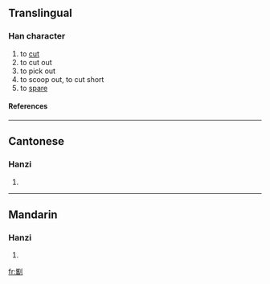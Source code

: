 ==Translingual==
===Han character===
{{Han char|rn=18|rad=刀|as=18|sn=20|four=|canj=山月中弓 (UBLN)}}
# to [[cut]]
# to cut out
# to pick out
# to scoop out, to cut short
# to [[spare]]
====References====
{{Han ref|kx=0145.400|hdz=10363.030|uh=3512|ud=13586}}

----
==Cantonese==
===Hanzi===
{{yue-hanzi|jyut=|y=kwaai4}}
# {{defn|Cantonese}}

----
==Mandarin==
===Hanzi===
{{cmn-hanzi|pin=[[xí]] ([[xi2]])|wg=hsi<sup>2</sup>}}
# {{defn|Mandarin}}

[[fr:㔒]]